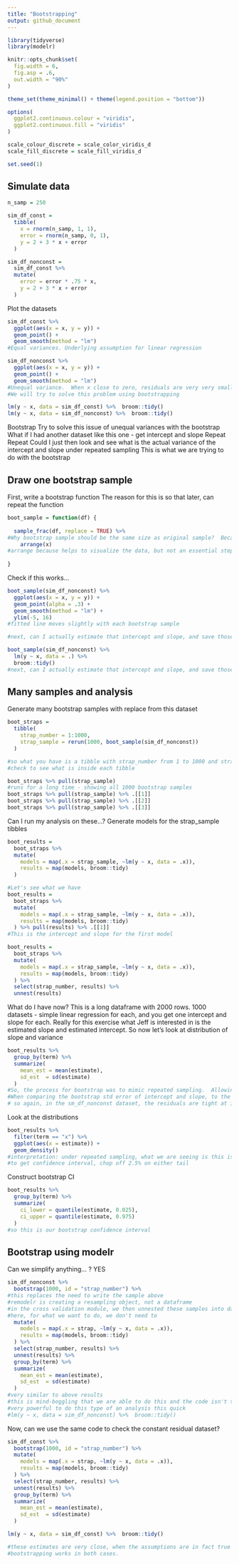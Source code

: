 ```yaml
---
title: "Bootstrapping"
output: github_document
---
```


```r
library(tidyverse)
library(modelr)

knitr::opts_chunk$set(
  fig.width = 6,
  fig.asp = .6,
  out.width = "90%"
)

theme_set(theme_minimal() + theme(legend.position = "bottom"))

options(
  ggplot2.continuous.colour = "viridis",
  ggplot2.continuous.fill = "viridis"
)

scale_colour_discrete = scale_color_viridis_d
scale_fill_discrete = scale_fill_viridis_d

set.seed(1)
```


## Simulate data
```r
n_samp = 250

sim_df_const =
  tibble(
    x = rnorm(n_samp, 1, 1),
    error = rnorm(n_samp, 0, 1),
    y = 2 + 3 * x + error
  )

sim_df_nonconst =
  sim_df_const %>% 
  mutate(
    error = error * .75 * x,
    y = 2 + 3 * x + error
  )
```

Plot the datasets
```r
sim_df_const %>% 
  ggplot(aes(x = x, y = y)) +
  geom_point() +
  geom_smooth(method = "lm")
#Equal variances. Underlying assumption for linear regression

sim_df_nonconst %>% 
  ggplot(aes(x = x, y = y)) +
  geom_point() +
  geom_smooth(method = "lm")
#Unequal variance.  When x close to zero, residuals are very very small.  When x is far from zero, the residuals spread out.  Can still do linear regression, but one of the key assumptions - equal variance - is not met.  So difficult to make inferences - specifically difficult to construct confidence intervals.
#We will try to solve this problem using bootstrapping
```

```r
lm(y ~ x, data = sim_df_const) %>%  broom::tidy()
lm(y ~ x, data = sim_df_nonconst) %>%  broom::tidy()
```

Bootstrap
Try to solve this issue of unequal variances with the bootstrap
What if I had another dataset like this one - get intercept and slope
Repeat
Repeat
Could I just then look and see what is the actual variance of the intercept and slope under repeated sampling
This is what we are trying to do with the bootstrap

## Draw one bootstrap sample
First, write a bootstrap function
The reason for this is so that later, can repeat the function

```r
boot_sample = function(df) {
  
  sample_frac(df, replace = TRUE) %>% 
#Why bootstrap sample should be the same size as original sample?  Because confidence intervals (variance estimates) are very sensitive to sample size.  Fewer point estimate = wider confidence interval and vice versa.  Mimicking sampling from the general population
    arrange(x)
#arrange because helps to visualize the data, but not an essential step - arrange doesn't actually change your results
    
}
```

Check if this works...

```r
boot_sample(sim_df_nonconst) %>% 
  ggplot(aes(x = x, y = y)) +
  geom_point(alpha = .3) +
  geom_smooth(method = "lm") +
  ylim(-5, 16)
#fitted line moves slightly with each bootstrap sample

#next, can I actually estimate that intercept and slope, and save those across bootstrap samples??
```

```r
boot_sample(sim_df_nonconst) %>% 
  lm(y ~ x, data = .) %>% 
  broom::tidy()
#next, can I actually estimate that intercept and slope, and save those across bootstrap samples??

```

## Many samples and analysis
Generate many bootstrap samples with replace from this dataset

```r
boot_straps =
  tibble(
    strap_number = 1:1000,
    strap_sample = rerun(1000, boot_sample(sim_df_nonconst))
  )

#so what you have is a tibble with strap_number from 1 to 1000 and strap_sample which are the result of boot_sample bootstrap samples each consisting of a tibble for 250 rows
#check to see what is inside each tibble

boot_straps %>% pull(strap_sample)
#runs for a long time - showing all 1000 bootstrap samples
boot_straps %>% pull(strap_sample) %>% .[[1]]
boot_straps %>% pull(strap_sample) %>% .[[2]]
boot_straps %>% pull(strap_sample) %>% .[[3]]
```

Can I run my analysis on these...?
Generate models for the strap_sample tibbles

```r
boot_results =
  boot_straps %>% 
  mutate(
    models = map(.x = strap_sample, ~lm(y ~ x, data = .x)),
    results = map(models, broom::tidy)
  )

#Let's see what we have 
boot_results =
  boot_straps %>% 
  mutate(
    models = map(.x = strap_sample, ~lm(y ~ x, data = .x)),
    results = map(models, broom::tidy)
  ) %>% pull(results) %>% .[[1]]
#This is the intercept and slope for the first model

boot_results =
  boot_straps %>% 
  mutate(
    models = map(.x = strap_sample, ~lm(y ~ x, data = .x)),
    results = map(models, broom::tidy)
  ) %>% 
  select(strap_number, results) %>% 
  unnest(results)

```

What do I have now?
This is a long dataframe with 2000 rows. 1000 datasets - simple linear regression for each, and you get one intercept and slope for each.  Really for this exercise what Jeff is interested in is the estimated slope and estimated intercept.  So now let's look at distribution of slope and variance

```r
boot_results %>% 
  group_by(term) %>% 
  summarize(
    mean_est = mean(estimate),
    sd_est  = sd(estimate)
  )
#So, the process for bootstrap was to mimic repeated sampling.  Allowing me to get the actual variance from repeated sampling.
#When comparing the bootstrap std error of intercept and slope, to the above model (code: lm(y ~ x, data = sim_df_nonconst) %>%  broom::tidy() ), you see that the sd error of intercept from bootstrap is LESS than the std. error from off-the-shelf model.  The st error of the slope from bootstrop is higher than the std. error from off-the-shelf model
# so again, in the sm_df_nonconst dataset, the residuals are tight at intercept (x = 0) but more variance/scatter at higher values of x.  So: the bootstrap standard deviation of the intercept is LESS than in the off-the-shelf model (this is expected) whereas the bootstrap standard deviation of the slope is greater than in the off-the-shelf model (also expected). So this tells us the bootstrap is doing the right thing - the uncertainty measurements are more reflective of what is happening in this dataset
```

Look at the distributions

```r
boot_results %>% 
  filter(term == "x") %>% 
  ggplot(aes(x = estimate)) +
  geom_density()
#interpretation: under repeated sampling, what we are seeing is this is the actual distribution of estimated slopes is going to be.  We are not relying on orgdinary least squares or linear model theory to get an idea of what the standard error is.  We are using the bootstrap to say this is the kind of uncertainty you would see in this dataset if you did repeated sampling.
#to get confidence interval, chop off 2.5% on either tail
```

Construct bootstrap CI

```r
boot_results %>% 
  group_by(term) %>% 
  summarize(
    ci_lower = quantile(estimate, 0.025),
    ci_upper = quantile(estimate, 0.975)
  )
#so this is our bootstrap confidence interval
```


## Bootstrap using modelr

Can we simplify anything... ?
YES

```r
sim_df_nonconst %>% 
  bootstrap(1000, id = "strap_number") %>% 
#this replaces the need to write the sample above
#remodelr is creating a resampling object, not a dataframe
#in the cross validation module, we then unnested these samples into dataframes
#here, for what we want to do, we don't need to
  mutate(
    models = map(.x = strap, ~lm(y ~ x, data = .x)),
    results = map(models, broom::tidy)
  ) %>% 
  select(strap_number, results) %>% 
  unnest(results) %>% 
  group_by(term) %>% 
  summarize(
    mean_est = mean(estimate),
    sd_est  = sd(estimate)
  )
#very similar to above results
#this is mind-boggling that we are able to do this and the code isn't that complicated
#very powerful to do this type of an analysis this quick
#lm(y ~ x, data = sim_df_nonconst) %>%  broom::tidy()
```

Now, can we use the same code to check the constant residual dataset?

```r
sim_df_const %>% 
  bootstrap(1000, id = "strap_number") %>% 
  mutate(
    models = map(.x = strap, ~lm(y ~ x, data = .x)),
    results = map(models, broom::tidy)
  ) %>% 
  select(strap_number, results) %>% 
  unnest(results) %>% 
  group_by(term) %>% 
  summarize(
    mean_est = mean(estimate),
    sd_est  = sd(estimate)
  )

lm(y ~ x, data = sim_df_const) %>%  broom::tidy()

#these estimates are very close, when the assumptions are in fact true
#bootstrapping works in both cases.
```

